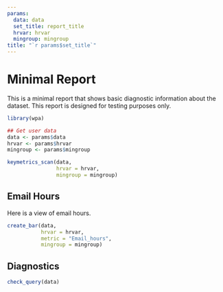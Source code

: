 ---
params:
  data: data
  set_title: report_title
  hrvar: hrvar
  mingroup: mingroup
title: "`r params$set_title`"  
---

# Minimal Report

This is a minimal report that shows basic diagnostic information about the dataset. This report is designed for testing purposes only.

```{r echo=FALSE, message=FALSE, warning=FALSE}
library(wpa)

## Get user data
data <- params$data
hrvar <- params$hrvar
mingroup <- params$mingroup

keymetrics_scan(data,
                hrvar = hrvar,
                mingroup = mingroup)
```


## Email Hours

Here is a view of email hours.

```{r echo=FALSE}
create_bar(data,
           hrvar = hrvar,
           metric = "Email_hours",
           mingroup = mingroup)
```


## Diagnostics

```{r echo=FALSE}
check_query(data)
```
